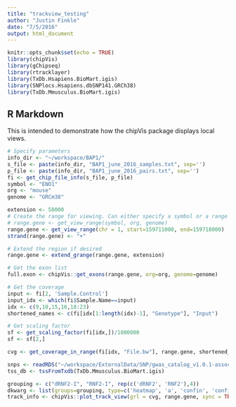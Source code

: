 ```yaml
---
title: "trackview_testing"
author: "Justin Finkle"
date: "7/5/2016"
output: html_document
---
```


```r
knitr::opts_chunk$set(echo = TRUE)
library(chipVis)
library(gChipseq)
library(rtracklayer)
library(TxDb.Hsapiens.BioMart.igis)
library(SNPlocs.Hsapiens.dbSNP141.GRCh38)
library(TxDb.Mmusculus.BioMart.igis)
```

## R Markdown

This is intended to demonstrate how the chipVis package displays local views.
```r
# Specify parameters
info_dir <- "~/workspace/BAP1/"
s_file <- paste(info_dir, "BAP1_june_2016_samples.txt", sep='')
p_file <- paste(info_dir, "BAP1_june_2016_pairs.txt", sep='')
fi <- get_chip_file_info(s_file, p_file)
symbol <- "ENO1"
org <- "mouse"
genome <- "GRCm38"
```

```r
extension <- 50000
# Create the range for viewing. Can either specify a symbol or a range
# range.gene <- get_view_range(symbol, org, genome)
range.gene <- get_view_range(chr = 1, start=159711000, end=159718000)
strand(range.gene) <- "+"

# Extend the region if desired
range.gene <- extend_grange(range.gene, extension)

# Get the exon list
full.exon <- chipVis::get_exons(range.gene, org=org, genome=genome)

# Get the coverage
input <- fi[2, 'Sample.Control']
input_idx <- which(fi$Sample.Name==input)
idx <- c(9,10,15,16,18:23)
shortened_names <- c(fi[idx[1:length(idx)-1], "Genotype"], "Input")

# Get scaling factor
sf <- get_scaling_factor(fi[idx,])/1000000
sf <- sf[2,]

cvg <- get_coverage_in_range(fi[idx, "File.bw"], range.gene, shortened_names, sf)
```


```r
snps <- readRDS("~/workspace/ExternalData/SNP/gwas_catalog_v1.0.1-associations_e84_r2016-07-10.rds")
tss_db <- tssFromTxdb(TxDb.Mmusculus.BioMart.igis)
```


```r
grouping <- c("dRNF2-I", "RNF2-I", rep(c('dRNF2', 'RNF2'),4))
dkwarg <- list(groups=grouping, type=c('heatmap', 'a', 'confin', 'confin'), legend=TRUE, rotation.item=45)
track_info <- chipVis::plot_track_view(grl = cvg, range.gene, sync = TRUE, genome=genome, dat.exon=full.exon, grtrack.kwargs = list(stacking='dense'), showSNPs = TRUE, snp.gr = snps, tss.gr = tss_db)
```